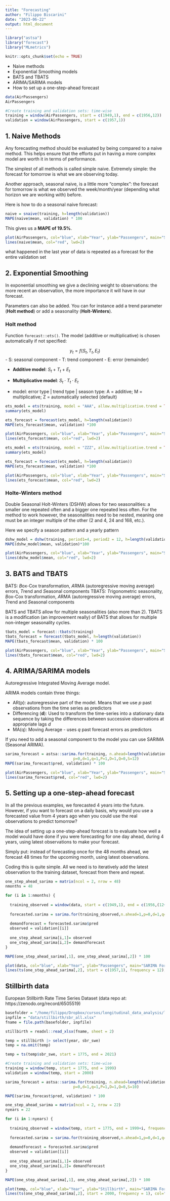 ```yaml
---
title: "Forecasting"
author: "Filippo Biscarini"
date: "2023-06-22"
output: html_document
---
```


```r
library("astsa")
library("forecast")
library("MLmetrics")

knitr::opts_chunk$set(echo = TRUE)
```

- Naive methods
- Exponential Smoothing models
- BATS and TBATS
- ARIMA/SARIMA models
- How to set up a one-step-ahead forecast


```r
data(AirPassengers)
AirPassengers

#Create training and validation sets: time-wise
training = window(AirPassengers, start = c(1949,1), end = c(1956,12))
validation = window(AirPassengers, start = c(1957,1))
```

## 1. Naive Methods

Any forecasting method should be evaluated by being compared to a naive method. 
This helps ensure that the efforts put in having a more complex model are worth it in terms of performance.

The simplest of all methods is called simple naive. 
Extremely simple: the forecast for tomorrow is what we are observing today.

Another approach, seasonal naive, is a little more "complex": the forecast for tomorrow 
is what we observed the week/month/year (depending what horizon we are working with) before.

Here is how to do a seasonal naive forecast:

```r
naive = snaive(training, h=length(validation))
MAPE(naive$mean, validation) * 100
```

This gives us a **MAPE of 19.5%**.

```r
plot(AirPassengers, col="blue", xlab="Year", ylab="Passengers", main="Seasonal Naive Forecast", type='l')
lines(naive$mean, col="red", lwd=2)
```

what happened in the last year of data is repeated as a forecast for the entire validation set

## 2. Exponential Smoothing

In exponential smoothing we give a declining weight to observations: the more recent an observation, the more importance it will have in our forecast.

Parameters can also be added. You can for instance add a trend parameter (**Holt method**) 
or add a seasonality (**Holt-Winters**).

### Holt method

Function `forecast::ets()`.
The model (additive or multiplicative) is chosen automatically if not specified:

$$
y_t = f(S_t, T_t, E_t)
$$
- S: seasonal component
- T: trend component
- E: error (remainder)

- **Additive model**: $S_t + T_t + E_t$
- **Multiplicative model**: $S_t \cdot T_t \cdot E_t$

- model: error type | trend type | season type: A = additive; M = multiplicative; Z = automatically selected (default)

```r
ets_model = ets(training, model = "AAA", allow.multiplicative.trend = TRUE)
summary(ets_model)
```

```r
ets_forecast = forecast(ets_model, h=length(validation))
MAPE(ets_forecast$mean, validation) *100
```

```r
plot(AirPassengers, col="blue", xlab="Year", ylab="Passengers", main="Seasonal Naive Forecast", type='l')
lines(ets_forecast$mean, col="red", lwd=2)
```

```r
ets_model = ets(training, model = "ZZZ", allow.multiplicative.trend = TRUE)
summary(ets_model)
```

```r
ets_forecast = forecast(ets_model, h=length(validation))
MAPE(ets_forecast$mean, validation) *100
```

```r
plot(AirPassengers, col="blue", xlab="Year", ylab="Passengers", main="Seasonal Naive Forecast", type='l')
lines(ets_forecast$mean, col="red", lwd=2)
```

### Holte-Winters method

Double Seasonal Holt-Winters (DSHW) allows for two seasonalities: a smaller one repeated often and a bigger one repeated less often. 
For the method to work however, the seasonalities need to be nested, meaning one must be an integer multiple of the other (2 and 4, 24 and 168, etc.).

Here we specify a season pattern and a yearly pattern

```r
dshw_model = dshw(training, period1=4, period2 = 12, h=length(validation))
MAPE(dshw_model$mean, validation)*100
```

```r
plot(AirPassengers, col="blue", xlab="Year", ylab="Passengers", main="Seasonal Naive Forecast", type='l')
lines(dshw_model$mean, col="red", lwd=2)
```

## 3. BATS and TBATS

BATS: *B*ox-Cox transformation, *A*RMA (autoregressive moving average) errors, *T*rend and *S*easonal components
TBATS: *T*rigonometric seasonality, *B*ox-Cox transformation, *A*RMA (autoregressive moving average) errors, *T*rend and *S*easonal components

BATS and TBATS allow for multiple seasonalities (also more than 2). 
TBATS is a modification (an improvement really) of BATS that allows for multiple non-integer seasonality cycles.

```r
tbats_model = forecast::tbats(training)
tbats_forecast = forecast(tbats_model, h=length(validation))
MAPE(tbats_forecast$mean, validation) * 100
```

```r
plot(AirPassengers, col="blue", xlab="Year", ylab="Passengers", main="Seasonal Naive Forecast", type='l')
lines(tbats_forecast$mean, col="red", lwd=2)
```

## 4. ARIMA/SARIMA models

Autoregressive Integrated Moving Average model.

ARIMA models contain three things:

- AR(p): autoregressive part of the model. Means that we use $p$ past observations from the time series as predictors
- Differencing (**d**): Used to transform the time-series into a stationary data sequence 
by taking the differences between successive observations at appropriate lags $d$
- MA(q): Moving Average - uses $q$ past forecast errors as predictors

If you need to add a seasonal component to the model you can use SARIMA (Seasonal ARIMA).

```r
sarima_forecast = astsa::sarima.for(training, n.ahead=length(validation),
                              p=0,d=1,q=1,P=1,D=1,Q=0,S=12)
MAPE(sarima_forecast$pred, validation) * 100
```

```r
plot(AirPassengers, col="blue", xlab="Year", ylab="Passengers", main="Seasonal Naive Forecast", type='l')
lines(sarima_forecast$pred, col="red", lwd=2)
```

## 5. Setting up a one-step-ahead forecast

In all the previous examples, we forecasted 4 years into the future. 
However, if you want to forecast on a daily basis, why would you use a forecasted value from 4 years ago when you could use the real observations to predict tomorrow?

The idea of setting up a one-step-ahead forecast is to evaluate how well a model would have done if you were forecasting for one day ahead, 
during 4 years, using latest observations to make your forecast.

Simply put: instead of forecasting once for the 48 months ahead, we forecast 48 times for the upcoming month, using latest observations.

Coding this is quite simple. All we need is to iteratively add the latest observation to the training dataset, forecast from there and repeat. 

```r
one_step_ahead_sarima = matrix(ncol = 2, nrow = 48)
nmonths = 48

for (i in 1:nmonths) {
  
  training_observed = window(data, start = c(1949,1), end = c(1956,(12+i)), frequency = 12)
  
  forecasted.sarima = sarima.for(training_observed,n.ahead=1,p=0,d=1,q=1,P=1,D=1,Q=0,S=12, plot = FALSE)
  
  demandforecast = forecasted.sarima$pred
  observed = validation[[i]]
  
  one_step_ahead_sarima[i,1]= observed
  one_step_ahead_sarima[i,2]= demandforecast
}

MAPE(one_step_ahead_sarima[,1], one_step_ahead_sarima[,2]) * 100
```

```r
plot(data, col="blue", xlab="Year", ylab="Passengers", main="SARIMA Forecast", type='l')
lines(ts(one_step_ahead_sarima[,2], start = c(1957,1), frequency = 12), col="red", lwd=3)
```

## Stillbirth data

European Stillbirth Rate Time Series Dataset (data repo at: https://zenodo.org/record/6505519)

```r
basefolder = "/home/filippo/Dropbox/cursos/longitudinal_data_analysis/longitudinal_data_analysis"
inpfile = "data/stillbirth/sbr_all.xlsx"
fname = file.path(basefolder, inpfile)

stillbirth = readxl::read_xlsx(fname, sheet = 2)
```

```r
temp = stillbirth |> select(year, sbr_swe)
temp = na.omit(temp)
```

```r
temp = ts(temp$sbr_swe, start = 1775, end = 2021)
```


```r
#Create training and validation sets: time-wise
training = window(temp, start = 1775, end = 1999)
validation = window(temp, start = 2000)
```

```r
sarima_forecast = astsa::sarima.for(training, n.ahead=length(validation),
                              p=0,d=1,q=1,P=1,D=1,Q=0,S=10)

MAPE(sarima_forecast$pred, validation) * 100
```

```r
one_step_ahead_sarima = matrix(ncol = 2, nrow = 22)
nyears = 22

for (i in 1:nyears) {
  
  training_observed = window(temp, start = 1775, end = 1999+i, frequency = 1)
  
  forecasted.sarima = sarima.for(training_observed,n.ahead=1,p=0,d=1,q=1,P=1,D=1,Q=0,S=10, plot = FALSE)
  
  demandforecast = forecasted.sarima$pred
  observed = validation[[i]]
  
  one_step_ahead_sarima[i,1]= observed
  one_step_ahead_sarima[i,2]= demandforecast
}

MAPE(one_step_ahead_sarima[,1], one_step_ahead_sarima[,2]) * 100
```

```r
plot(temp, col="blue", xlab="Year", ylab="Stillbirth", main="SARIMA Forecast", type='l')
lines(ts(one_step_ahead_sarima[,2], start = 2000, frequency = 1), col="red", lwd=3)
```
